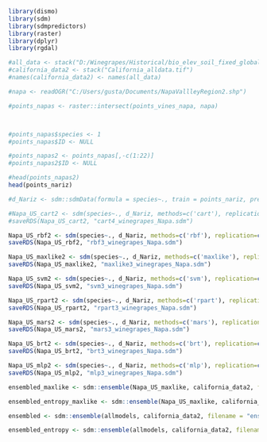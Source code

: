 ```{r}
library(dismo)
library(sdm)
library(sdmpredictors)
library(raster)
library(dplyr)
library(rgdal)
```

```{r}
#all_data <- stack("D:/Winegrapes/Historical/bio_elev_soil_fixed_global_30s.tif")
#california_data2 <- stack("California_alldata.tif")
#names(california_data2) <- names(all_data)

#napa <- readOGR("C:/Users/gusta/Documents/NapaVallleyRegion2.shp")

#points_napas <- raster::intersect(points_vines_napa, napa)



#points_napas$species <- 1
#points_napas$ID <- NULL

#points_napas2 <- points_napas[,-c(1:22)]
#points_napas2$ID <- NULL

#head(points_napas2)
head(points_nariz)
```


```{r}

#d_Nariz <- sdm::sdmData(formula = species~., train = points_nariz, predictors=california_data2, bg = list(method="gRandom", n=5000))

#Napa_US_cart2 <- sdm(species~., d_Nariz, methods=c('cart'), replication=c("sub","boot"), test.p=30, n=5, parallelSettings=list(ncore=6,method="parallel"))
#saveRDS(Napa_US_cart2, "cart4_winegrapes_Napa.sdm")

Napa_US_rbf2 <- sdm(species~., d_Nariz, methods=c('rbf'), replication=c("sub","boot"), test.p=30, n=5, parallelSettings=list(ncore=6,method="parallel"))
saveRDS(Napa_US_rbf2, "rbf3_winegrapes_Napa.sdm")

Napa_US_maxlike2 <- sdm(species~., d_Nariz, methods=c('maxlike'), replication=c("sub","boot"), test.p=30, n=5, parallelSettings=list(ncore=6,method="parallel"))
saveRDS(Napa_US_maxlike2, "maxlike3_winegrapes_Napa.sdm")

Napa_US_svm2 <- sdm(species~., d_Nariz, methods=c('svm'), replication=c("sub","boot"), test.p=30, n=5, parallelSettings=list(ncore=6,method="parallel"))
saveRDS(Napa_US_svm2, "svm3_winegrapes_Napa.sdm")

Napa_US_rpart2 <- sdm(species~., d_Nariz, methods=c('rpart'), replication=c("sub","boot"), test.p=30, n=5, parallelSettings=list(ncore=6,method="parallel"))
saveRDS(Napa_US_rpart2, "rpart3_winegrapes_Napa.sdm")

Napa_US_mars2 <- sdm(species~., d_Nariz, methods=c('mars'), replication=c("sub","boot"), test.p=30, n=5, parallelSettings=list(ncore=6,method="parallel"))
saveRDS(Napa_US_mars2, "mars3_winegrapes_Napa.sdm")

Napa_US_brt2 <- sdm(species~., d_Nariz, methods=c('brt'), replication=c("sub","boot"), test.p=30, n=5, parallelSettings=list(ncore=6,method="parallel"))
saveRDS(Napa_US_brt2, "brt3_winegrapes_Napa.sdm")

Napa_US_mlp2 <- sdm(species~., d_Nariz, methods=c('mlp'), replication=c("sub","boot"), test.p=30, n=5, parallelSettings=list(ncore=6,method="parallel"))
saveRDS(Napa_US_mlp2, "mlp3_winegrapes_Napa.sdm")

```

```{r}


ensembled_maxlike <- sdm::ensemble(Napa_US_maxlike, california_data2, filename = "ensembled_maxlike.grd", setting=list(method='weighted', stat='tss', opt = 2)) 

ensembled_entropy_maxlike <- sdm::ensemble(Napa_US_maxlike, california_data2, filename = "ensemble_entropy_maxlike.grd", setting=list(method='entropy')) 

ensembled <- sdm::ensemble(allmodels, california_data2, filename = "ensembled2.grd", setting=list(method='weighted', stat='tss', opt = 2)) 

ensembled_entropy <- sdm::ensemble(allmodels, california_data2, filename = "ensemble_entropy2.grd", setting=list(method='entropy'))
```

